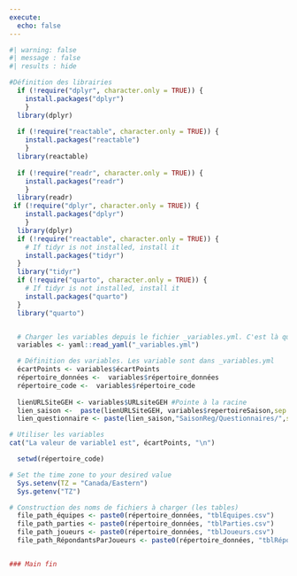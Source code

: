 ```yaml
---
execute:
  echo: false
---
```


<!--# Code à rouler en premier. Inclus dans _lectureCSV. -->

```r
#| warning: false
#| message : false
#| results : hide

#Définition des librairies
  if (!require("dplyr", character.only = TRUE)) {
    install.packages("dplyr")
    }
  library(dplyr)
  
  if (!require("reactable", character.only = TRUE)) {
    install.packages("reactable")
    }
  library(reactable)
  
  if (!require("readr", character.only = TRUE)) {
    install.packages("readr")
    }
  library(readr)
 if (!require("dplyr", character.only = TRUE)) {
    install.packages("dplyr")
    }
  library(dplyr)
  if (!require("reactable", character.only = TRUE)) {
    # If tidyr is not installed, install it
    install.packages("tidyr")
  }
  library("tidyr")
  if (!require("quarto", character.only = TRUE)) {
    # If tidyr is not installed, install it
    install.packages("quarto")
  }
  library("quarto")


  # Charger les variables depuis le fichier _variables.yml. C'est là qu'il faut configurer la saison
  variables <- yaml::read_yaml("_variables.yml")

  # Définition des variables. Les variable sont dans _variables.yml
  écartPoints <- variables$écartPoints
  répertoire_données <-  variables$répertoire_données
  répertoire_code <-  variables$répertoire_code
  
  lienURLSiteGEH <- variables$URLsiteGEH #Pointe à la racine
  lien_saison <-  paste(lienURLSiteGEH, variables$repertoireSaison,sep = "/") #ex: https://gehstatcan.github.io/Saison22
  lien_questionnaire <- paste(lien_saison,"SaisonReg/Questionnaires/",sep = "/") # Pointe vers les questionnaires

# Utiliser les variables
cat("La valeur de variable1 est", écartPoints, "\n")

  setwd(répertoire_code)

# Set the time zone to your desired value
  Sys.setenv(TZ = "Canada/Eastern")
  Sys.getenv("TZ")

# Construction des noms de fichiers à charger (les tables)
  file_path_équipes <- paste0(répertoire_données, "tblÉquipes.csv")
  file_path_parties <- paste0(répertoire_données, "tblParties.csv")
  file_path_joueurs <- paste0(répertoire_données, "tblJoueurs.csv")
  file_path_RépondantsParJoueurs <- paste0(répertoire_données, "tblRépondantsParJoueurs.csv")


### Main fin
```
